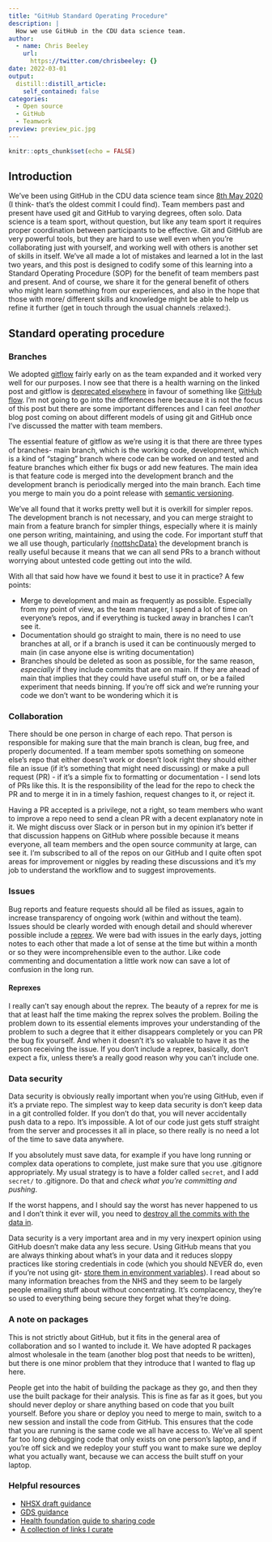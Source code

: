```yaml
---
title: "GitHub Standard Operating Procedure"
description: |
  How we use GitHub in the CDU data science team.
author:
  - name: Chris Beeley
    url:
      https://twitter.com/chrisbeeley: {}
date: 2022-03-01
output:
  distill::distill_article:
    self_contained: false
categories:
  - Open source
  - GitHub
  - Teamwork
preview: preview_pic.jpg
---
```


```r
knitr::opts_chunk$set(echo = FALSE)
```

## Introduction

We've been using GitHub in the CDU data science team since [8th May 2020](https://github.com/CDU-data-science-team/healthcareSPC/commit/b94d1f4390b58c09fc9820afd8c5eb91ac851a15) (I think- that's the oldest commit I could find). Team members past and present have used git and GitHub to varying degrees, often solo. Data science is a team sport, without question, but like any team sport it requires proper coordination between participants to be effective. Git and GitHub are very powerful tools, but they are hard to use well even when you're collaborating just with yourself, and working well with others is another set of skills in itself. We've all made a lot of mistakes and learned a lot in the last two years, and this post is designed to codify some of this learning into a Standard Operating Procedure (SOP) for the benefit of team members past and present. And of course, we share it for the general benefit of others who might learn something from our experiences, and also in the hope that those with more/ different skills and knowledge might be able to help us refine it further (get in touch through the usual channels :relaxed:). 

## Standard operating procedure

### Branches

We adopted [gitflow](https://nvie.com/posts/a-successful-git-branching-model/) fairly early on as the team expanded and it worked very well for our purposes. I now see that there is a health warning on the linked post and gitflow is [deprecated elsewhere](https://www.atlassian.com/git/tutorials/comparing-workflows/gitflow-workflow) in favour of something like [GitHub flow](https://docs.github.com/en/get-started/quickstart/github-flow). I'm not going to go into the differences here because it is not the focus of this post but there are some important differences and I can feel *another* blog post coming on about different models of using git and GitHub once I've discussed the matter with team members.

The essential feature of gitflow as we're using it is that there are three types of branches- main branch, which is the working code, development, which is a kind of "staging" branch where code can be worked on and tested and feature branches which either fix bugs or add new features. The main idea is that feature code is merged into the development branch and the development branch is periodically merged into the main branch. Each time you merge to main you do a point release with [semantic versioning](https://semver.org/). 

We've all found that it works pretty well but it is overkill for simpler repos. The development branch is not necessary, and you can merge straight to main from a feature branch for simpler things, especially where it is mainly one person writing, maintaining, and using the code. For important stuff that we all use though, particularly [{nottshcData}](https://cdu-data-science-team.github.io/team-blog/posts/2021-08-06-nottshcverse/) the development branch is really useful because it means that we can all send PRs to a branch without worrying about untested code getting out into the wild. 

With all that said how have we found it best to use it in practice? A few points:

* Merge to development and main as frequently as possible. Especially from my point of view, as the team manager, I spend a lot of time on everyone's repos, and if everything is tucked away in branches I can't see it. 
* Documentation should go straight to main, there is no need to use branches at all, or if a branch is used it can be continuously merged to main (in case anyone else is writing documentation)
* Branches should be deleted as soon as possible, for the same reason, *especially* if they include commits that are on main. If they are ahead of main that implies that they could have useful stuff on, or be a failed experiment that needs binning. If you're off sick and we're running your code we don't want to be wondering which it is

### Collaboration

There should be one person in charge of each repo. That person is responsible for making sure that the main branch is clean, bug free, and properly documented. If a team member spots something on someone else's repo that either doesn't work or doesn't look right they should either file an issue (if it's something that might need discussing) or make a pull request (PR) - if it's a simple fix to formatting or documentation - I send lots of PRs like this. It is the responsibility of the lead for the repo to check the PR and to merge it in in a timely fashion, request changes to it, or reject it.

Having a PR accepted is a privilege, not a right, so team members who want to improve a repo need to send a clean PR with a decent explanatory note in it. We might discuss over Slack or in person but in my opinion it's better if that discussion happens on GitHub where possible because it means everyone, all team members and the open source community at large, can see it. I'm subscribed to all of the repos on our GitHub and I quite often spot areas for improvement or niggles by reading these discussions and it's my job to understand the workflow and to suggest improvements. 

### Issues

Bug reports and feature requests should all be filed as issues, again to increase transparency of ongoing work (within and without the team). Issues should be clearly worded with enough detail and should wherever possible include a [reprex](https://www.tidyverse.org/help/#reprex). We were bad with issues in the early days, jotting notes to each other that made a lot of sense at the time but within a month or so they were incomprehensible even to the author. Like code commenting and documentation a little work now can save a lot of confusion in the long run.

#### Reprexes

I really can't say enough about the reprex. The beauty of a reprex for me is that at least half the time making the reprex solves the problem. Boiling the problem down to its essential elements improves your understanding of the problem to such a degree that it either disappears completely or you can PR the bug fix yourself. And when it doesn't it's so valuable to have it as the person receiving the issue. If you don't include a reprex, basically, don't expect a fix, unless there's a really good reason why you can't include one.

### Data security

Data security is obviously really important when you're using GitHub, even if it's a prviate repo. The simplest way to keep data security is don't keep data in a git controlled folder. If you don't do that, you will never accidentally push data to a repo. It's impossible. A lot of our code just gets stuff straight from the server and processes it all in place, so there really is no need a lot of the time to save data anywhere.

If you absolutely must save data, for example if you have long running or complex data operations to complete, just make sure that you use .gitignore appropriately. My usual strategy is to have a folder called `secret`, and I add `secret/` to .gitignore. Do that and *check what you're committing and pushing*. 

If the worst happens, and I should say the worst has never happened to us and I don't think it ever will, you need to [destroy all the commits with the data in ](https://docs.github.com/en/authentication/keeping-your-account-and-data-secure/removing-sensitive-data-from-a-repository).

Data security is a very important area and in my very inexpert opinion using GitHub doesn't make data any less secure. Using GitHub means that you are always thinking about what's in your data and it reduces sloppy practices like storing credentials in code (which you should NEVER do, even if you're not using git- [store them in environment variables](https://db.rstudio.com/best-practices/managing-credentials/)). I read about so many information breaches from the NHS and they seem to be largely people emailing stuff about without concentrating. It's complacency, they're so used to everything being secure they forget what they're doing. 

### A note on packages

This is not strictly about GitHub, but it fits in the general area of collaboration and so I wanted to include it. We have adopted R packages almost wholesale in the team (another blog post that needs to be written), but there is one minor problem that they introduce that I wanted to flag up here.

People get into the habit of building the package as they go, and then they use the built package for their analysis. This is fine as far as it goes, but you should never deploy or share anything based on code that you built yourself. Before you share or deploy you need to merge to main, switch to a new session and install the code from GitHub. This ensures that the code that you are running is the same code we all have access to. We've all spent far too long debugging code that only exists on one person's laptop, and if you're off sick and we redeploy your stuff you want to make sure we deploy what you actually want, because we can access the built stuff on your laptop.

### Helpful resources

* [NHSX draft guidance](https://github.com/nhsx/open-source-policy)
* [GDS guidance](https://www.gov.uk/service-manual/technology/making-source-code-open-and-reusable)
* [Health foundation guide to sharing code](https://nhsrcommunity.com/blog/towards-open-health-analytics-our-guide-to-sharing-code-safely-on-github/)
* [A collection of links I curate](https://chrisbeeley.github.io/notebook/docs/opensource/)


